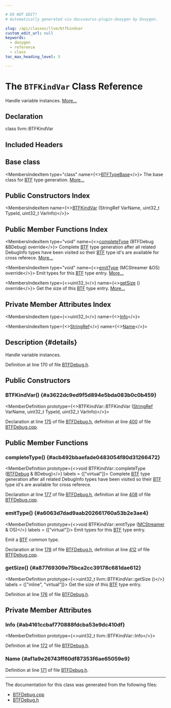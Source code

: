 ```yaml
---

# DO NOT EDIT!
# Automatically generated via docusaurus-plugin-doxygen by Doxygen.

slug: /api/classes/llvm/btfkindvar
custom_edit_url: null
keywords:
  - doxygen
  - reference
  - class
toc_max_heading_level: 3

---
```





# The `BTFKindVar` Class Reference

<DoxygenPage pluginConfig={pluginConfig}>

Handle variable instances. <a href="#details">More...</a>

## Declaration

<CodeBlock>class llvm::BTFKindVar</CodeBlock>

## Included Headers

<IncludesList>
<IncludesListItem
  filePath="Target/BPF/BTFDebug.h"
  permalink="/docs/api/files/lib/lib/target/lib/target/bpf/btfdebug-h"
  isLocal="true" />
</IncludesList>

## Base class

<MembersIndex>

<MembersIndexItem
  type="class"
  name={<><a href="/docs/api/classes/llvm/btftypebase">BTFTypeBase</a></>}>
The base class for <a href="/docs/api/namespaces/llvm/btf">BTF</a> type generation. <a href="/docs/api/classes/llvm/btftypebase/#details">More...</a>
</MembersIndexItem>

</MembersIndex>

## Public Constructors Index

<MembersIndex>

<MembersIndexItem
  name={<><a href="#a3622dc9ed9f5d894e5bda083b0c0b459">BTFKindVar</a> (StringRef VarName, uint32&#95;t TypeId, uint32&#95;t VarInfo)</>}>
</MembersIndexItem>

</MembersIndex>

## Public Member Functions Index

<MembersIndex>

<MembersIndexItem
  type="void"
  name={<><a href="#acb492bbaefade0483054f80d31266472">completeType</a> (BTFDebug &amp;BDebug) override</>}>
Complete <a href="/docs/api/namespaces/llvm/btf">BTF</a> type generation after all related DebugInfo types have been visited so their <a href="/docs/api/namespaces/llvm/btf">BTF</a> type id&#39;s are available for cross referece. <a href="#acb492bbaefade0483054f80d31266472">More...</a>
</MembersIndexItem>

<MembersIndexItem
  type="void"
  name={<><a href="#a6063d7dad9aab202661760a53b2e3ae4">emitType</a> (MCStreamer &amp;OS) override</>}>
Emit types for this <a href="/docs/api/namespaces/llvm/btf">BTF</a> type entry. <a href="#a6063d7dad9aab202661760a53b2e3ae4">More...</a>
</MembersIndexItem>

<MembersIndexItem
  type={<>uint32&#95;t</>}
  name={<><a href="#a87769309e75bca2cc39178c681dae612">getSize</a> () override</>}>
Get the size of this <a href="/docs/api/namespaces/llvm/btf">BTF</a> type entry. <a href="#a87769309e75bca2cc39178c681dae612">More...</a>
</MembersIndexItem>

</MembersIndex>

## Private Member Attributes Index

<MembersIndex>

<MembersIndexItem
  type={<>uint32&#95;t</>}
  name={<><a href="#ab4161ccbaf770888fdcba53e9dc410df">Info</a></>}>
</MembersIndexItem>

<MembersIndexItem
  type={<><a href="/docs/api/classes/llvm/stringref">StringRef</a></>}
  name={<><a href="#af1a9e26743ff60df87353f6ae65059e9">Name</a></>}>
</MembersIndexItem>

</MembersIndex>

## Description {#details}

Handle variable instances.

Definition at line 170 of file <a href="/docs/api/files/lib/lib/target/lib/target/bpf/btfdebug-h">BTFDebug.h</a>.

<SectionDefinition>

## Public Constructors

### BTFKindVar() {#a3622dc9ed9f5d894e5bda083b0c0b459}

<MemberDefinition
  prototype={<>BTFKindVar::BTFKindVar (<a href="/docs/api/classes/llvm/stringref">StringRef</a> VarName, uint32&#95;t TypeId, uint32&#95;t VarInfo)</>}>

Declaration at line <a href="/docs/api/files/lib/lib/target/lib/target/bpf/btfdebug-h/#l00175">175</a> of file <a href="/docs/api/files/lib/lib/target/lib/target/bpf/btfdebug-h">BTFDebug.h</a>, definition at line <a href="/docs/api/files/lib/lib/target/lib/target/bpf/btfdebug-cpp/#l00400">400</a> of file <a href="/docs/api/files/lib/lib/target/lib/target/bpf/btfdebug-cpp">BTFDebug.cpp</a>.
</MemberDefinition>

</SectionDefinition>

<SectionDefinition>

## Public Member Functions

### completeType() {#acb492bbaefade0483054f80d31266472}

<MemberDefinition
  prototype={<>void BTFKindVar::completeType (<a href="/docs/api/classes/llvm/btfdebug">BTFDebug</a> &amp; BDebug)</>}
  labels = {["virtual"]}>
Complete <a href="/docs/api/namespaces/llvm/btf">BTF</a> type generation after all related DebugInfo types have been visited so their <a href="/docs/api/namespaces/llvm/btf">BTF</a> type id&#39;s are available for cross referece.

Declaration at line <a href="/docs/api/files/lib/lib/target/lib/target/bpf/btfdebug-h/#l00177">177</a> of file <a href="/docs/api/files/lib/lib/target/lib/target/bpf/btfdebug-h">BTFDebug.h</a>, definition at line <a href="/docs/api/files/lib/lib/target/lib/target/bpf/btfdebug-cpp/#l00408">408</a> of file <a href="/docs/api/files/lib/lib/target/lib/target/bpf/btfdebug-cpp">BTFDebug.cpp</a>.
</MemberDefinition>

### emitType() {#a6063d7dad9aab202661760a53b2e3ae4}

<MemberDefinition
  prototype={<>void BTFKindVar::emitType (<a href="/docs/api/classes/llvm/mcstreamer">MCStreamer</a> &amp; OS)</>}
  labels = {["virtual"]}>
Emit types for this <a href="/docs/api/namespaces/llvm/btf">BTF</a> type entry.

Emit a <a href="/docs/api/namespaces/llvm/btf">BTF</a> common type.

Declaration at line <a href="/docs/api/files/lib/lib/target/lib/target/bpf/btfdebug-h/#l00178">178</a> of file <a href="/docs/api/files/lib/lib/target/lib/target/bpf/btfdebug-h">BTFDebug.h</a>, definition at line <a href="/docs/api/files/lib/lib/target/lib/target/bpf/btfdebug-cpp/#l00412">412</a> of file <a href="/docs/api/files/lib/lib/target/lib/target/bpf/btfdebug-cpp">BTFDebug.cpp</a>.
</MemberDefinition>

### getSize() {#a87769309e75bca2cc39178c681dae612}

<MemberDefinition
  prototype={<>uint32&#95;t llvm::BTFKindVar::getSize ()</>}
  labels = {["inline", "virtual"]}>
Get the size of this <a href="/docs/api/namespaces/llvm/btf">BTF</a> type entry.

Definition at line <a href="/docs/api/files/lib/lib/target/lib/target/bpf/btfdebug-h/#l00176">176</a> of file <a href="/docs/api/files/lib/lib/target/lib/target/bpf/btfdebug-h">BTFDebug.h</a>.
</MemberDefinition>

</SectionDefinition>

<SectionDefinition>

## Private Member Attributes

### Info {#ab4161ccbaf770888fdcba53e9dc410df}

<MemberDefinition
  prototype={<>uint32&#95;t llvm::BTFKindVar::Info</>}>

Definition at line <a href="/docs/api/files/lib/lib/target/lib/target/bpf/btfdebug-h/#l00172">172</a> of file <a href="/docs/api/files/lib/lib/target/lib/target/bpf/btfdebug-h">BTFDebug.h</a>.
</MemberDefinition>

### Name {#af1a9e26743ff60df87353f6ae65059e9}

<MemberDefinition
  prototype="StringRef llvm::BTFKindVar::Name">

Definition at line <a href="/docs/api/files/lib/lib/target/lib/target/bpf/btfdebug-h/#l00171">171</a> of file <a href="/docs/api/files/lib/lib/target/lib/target/bpf/btfdebug-h">BTFDebug.h</a>.
</MemberDefinition>

</SectionDefinition>

<hr/>

The documentation for this class was generated from the following files:

<ul>
<li><a href="/docs/api/files/lib/lib/target/lib/target/bpf/btfdebug-cpp">BTFDebug.cpp</a></li>
<li><a href="/docs/api/files/lib/lib/target/lib/target/bpf/btfdebug-h">BTFDebug.h</a></li>
</ul>

</DoxygenPage>
